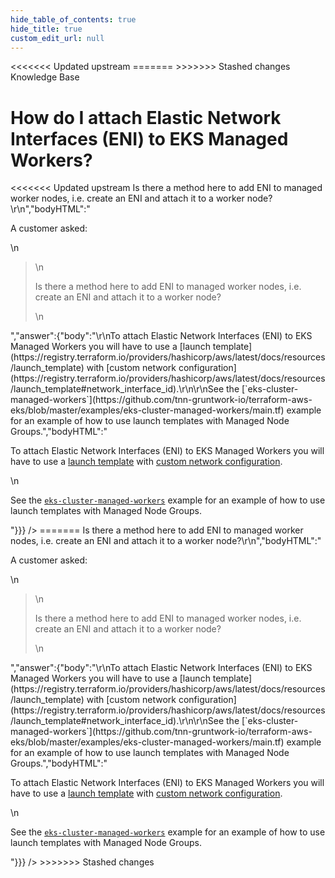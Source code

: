 ```yaml
---
hide_table_of_contents: true
hide_title: true
custom_edit_url: null
---
```



<head>
<<<<<<< Updated upstream
  <link rel="canonical" href="https://github.com/tnn-gruntwork-io/knowledge-base/discussions/328" />
=======
  <link rel="canonical" href="https://github.com/tnn-gruntwork-io/knowledge-base/discussions/328" />
>>>>>>> Stashed changes
</head>

<CenterLayout>
<span className="searchCategory">Knowledge Base</span>
<h1>How do I attach Elastic Network Interfaces (ENI) to EKS Managed Workers?</h1>
<<<<<<< Updated upstream
<GitHub discussion={{"id":"D_kwDOF8slf84APLgh","number":328,"author":{"login":"autero1"},"title":"How do I attach Elastic Network Interfaces (ENI) to EKS Managed Workers?","body":"A customer asked:\r\n\r\n> Is there a method here to add ENI to managed worker nodes, i.e. create an ENI and attach it to a worker node?\r\n","bodyHTML":"<p dir=\"auto\">A customer asked:</p>\n<blockquote>\n<p dir=\"auto\">Is there a method here to add ENI to managed worker nodes, i.e. create an ENI and attach it to a worker node?</p>\n</blockquote>","answer":{"body":"\r\nTo attach Elastic Network Interfaces (ENI) to EKS Managed Workers you will have to use a [launch template](https://registry.terraform.io/providers/hashicorp/aws/latest/docs/resources/launch_template) with [custom network configuration](https://registry.terraform.io/providers/hashicorp/aws/latest/docs/resources/launch_template#network_interface_id).\r\n\r\nSee the [`eks-cluster-managed-workers`](https://github.com/tnn-gruntwork-io/terraform-aws-eks/blob/master/examples/eks-cluster-managed-workers/main.tf) example for an example of how to use launch templates with Managed Node Groups.","bodyHTML":"<p dir=\"auto\">To attach Elastic Network Interfaces (ENI) to EKS Managed Workers you will have to use a <a href=\"https://registry.terraform.io/providers/hashicorp/aws/latest/docs/resources/launch_template\" rel=\"nofollow\">launch template</a> with <a href=\"https://registry.terraform.io/providers/hashicorp/aws/latest/docs/resources/launch_template#network_interface_id\" rel=\"nofollow\">custom network configuration</a>.</p>\n<p dir=\"auto\">See the <a href=\"https://github.com/tnn-gruntwork-io/terraform-aws-eks/blob/master/examples/eks-cluster-managed-workers/main.tf\"><code class=\"notranslate\">eks-cluster-managed-workers</code></a> example for an example of how to use launch templates with Managed Node Groups.</p>"}}} />
=======
<GitHub discussion={{"id":"D_kwDOF8slf84APLgh","number":328,"author":{"login":"autero1"},"title":"How do I attach Elastic Network Interfaces (ENI) to EKS Managed Workers?","body":"A customer asked:\r\n\r\n> Is there a method here to add ENI to managed worker nodes, i.e. create an ENI and attach it to a worker node?\r\n","bodyHTML":"<p dir=\"auto\">A customer asked:</p>\n<blockquote>\n<p dir=\"auto\">Is there a method here to add ENI to managed worker nodes, i.e. create an ENI and attach it to a worker node?</p>\n</blockquote>","answer":{"body":"\r\nTo attach Elastic Network Interfaces (ENI) to EKS Managed Workers you will have to use a [launch template](https://registry.terraform.io/providers/hashicorp/aws/latest/docs/resources/launch_template) with [custom network configuration](https://registry.terraform.io/providers/hashicorp/aws/latest/docs/resources/launch_template#network_interface_id).\r\n\r\nSee the [`eks-cluster-managed-workers`](https://github.com/tnn-gruntwork-io/terraform-aws-eks/blob/master/examples/eks-cluster-managed-workers/main.tf) example for an example of how to use launch templates with Managed Node Groups.","bodyHTML":"<p dir=\"auto\">To attach Elastic Network Interfaces (ENI) to EKS Managed Workers you will have to use a <a href=\"https://registry.terraform.io/providers/hashicorp/aws/latest/docs/resources/launch_template\" rel=\"nofollow\">launch template</a> with <a href=\"https://registry.terraform.io/providers/hashicorp/aws/latest/docs/resources/launch_template#network_interface_id\" rel=\"nofollow\">custom network configuration</a>.</p>\n<p dir=\"auto\">See the <a href=\"https://github.com/tnn-gruntwork-io/terraform-aws-eks/blob/master/examples/eks-cluster-managed-workers/main.tf\"><code class=\"notranslate\">eks-cluster-managed-workers</code></a> example for an example of how to use launch templates with Managed Node Groups.</p>"}}} />
>>>>>>> Stashed changes

</CenterLayout>
  

<!-- ##DOCS-SOURCER-START
{
  "sourcePlugin": "github-discussions",
  "hash": "e4982e64287acb890fd4fca18fbbbc1c"
}
##DOCS-SOURCER-END -->
